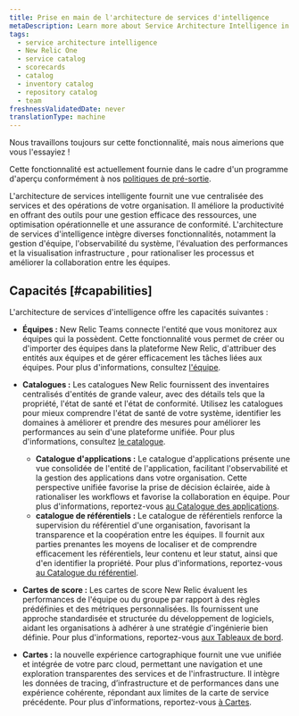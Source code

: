 ```yaml
---
title: Prise en main de l'architecture de services d'intelligence
metaDescription: Learn more about Service Architecture Intelligence in New Relic One.
tags:
  - service architecture intelligence
  - New Relic One
  - service catalog
  - scorecards
  - catalog
  - inventory catalog
  - repository catalog
  - team
freshnessValidatedDate: never
translationType: machine
---
```


<Callout title="Aperçu">
  Nous travaillons toujours sur cette fonctionnalité, mais nous aimerions que vous l&apos;essayiez !

  Cette fonctionnalité est actuellement fournie dans le cadre d&apos;un programme d&apos;aperçu conformément à nos [politiques de pré-sortie](/docs/licenses/license-information/referenced-policies/new-relic-pre-release-policy).
</Callout>

L&apos;architecture de services intelligente fournit une vue centralisée des services et des opérations de votre organisation. Il améliore la productivité en offrant des outils pour une gestion efficace des ressources, une optimisation opérationnelle et une assurance de conformité. L&apos;architecture de services d&apos;intelligence intègre diverses fonctionnalités, notamment la gestion d&apos;équipe, l&apos;observabilité du système, l&apos;évaluation des performances et la visualisation infrastructure , pour rationaliser les processus et améliorer la collaboration entre les équipes.

## Capacités [#capabilities]

L&apos;architecture de services d&apos;intelligence offre les capacités suivantes :

* **Équipes :** New Relic Teams connecte l&apos;entité que vous monitorez aux équipes qui la possèdent. Cette fonctionnalité vous permet de créer ou d&apos;importer des équipes dans la plateforme New Relic, d&apos;attribuer des entités aux équipes et de gérer efficacement les tâches liées aux équipes. Pour plus d&apos;informations, consultez [l&apos;équipe](/docs/service-architecture-intelligence/teams/teams).

* **Catalogues :** Les catalogues New Relic fournissent des inventaires centralisés d&apos;entités de grande valeur, avec des détails tels que la propriété, l&apos;état de santé et l&apos;état de conformité. Utilisez les catalogues pour mieux comprendre l&apos;état de santé de votre système, identifier les domaines à améliorer et prendre des mesures pour améliorer les performances au sein d&apos;une plateforme unifiée. Pour plus d&apos;informations, consultez [le catalogue](/docs/service-architecture-intelligence/catalogs/catalogs).

  * **Catalogue d&apos;applications :** Le catalogue d&apos;applications présente une vue consolidée de l&apos;entité de l&apos;application, facilitant l&apos;observabilité et la gestion des applications dans votre organisation. Cette perspective unifiée favorise la prise de décision éclairée, aide à rationaliser les workflows et favorise la collaboration en équipe. Pour plus d&apos;informations, reportez-vous [au Catalogue des applications](/docs/service-architecture-intelligence/catalogs/applications-catalog).
  * **catalogue de référentiels :** Le catalogue de référentiels renforce la supervision du référentiel d&apos;une organisation, favorisant la transparence et la coopération entre les équipes. Il fournit aux parties prenantes les moyens de localiser et de comprendre efficacement les référentiels, leur contenu et leur statut, ainsi que d&apos;en identifier la propriété. Pour plus d&apos;informations, reportez-vous [au Catalogue du référentiel](/docs/service-architecture-intelligence/catalogs/repositoryCatalog).

* **Cartes de score :** Les cartes de score New Relic évaluent les performances de l&apos;équipe ou du groupe par rapport à des règles prédéfinies et des métriques personnalisées. Ils fournissent une approche standardisée et structurée du développement de logiciels, aidant les organisations à adhérer à une stratégie d&apos;ingénierie bien définie. Pour plus d&apos;informations, reportez-vous [aux Tableaux de bord](/docs/service-architecture-intelligence/scorecards/getting-started).

* **Cartes :** la nouvelle expérience cartographique fournit une vue unifiée et intégrée de votre parc cloud, permettant une navigation et une exploration transparentes des services et de l&apos;infrastructure. Il intègre les données de tracing, d’infrastructure et de performances dans une expérience cohérente, répondant aux limites de la carte de service précédente. Pour plus d&apos;informations, reportez-vous [à Cartes](/docs/service-architecture-intelligence/maps/advanced-maps).